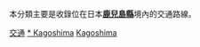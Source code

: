 {{Catnav|頁面分類|各種主題的頁面分類|按國家分類|各國交通|日本交通|九州地方交通}}
{{Catnav|頁面分類|人类社会|交通|各國交通|日本交通|九州地方交通}}

本分類主要是收錄位在日本'''[[鹿兒島縣|鹿兒島縣]]'''境內的交通路線。
{{日本行政區劃分類導航|交通}}
{{Commons category|Transport in Kagoshima prefecture}}

[[Category:鹿兒島縣|交通]]
[[Category:九州地方交通|* Kagoshima]]
[[Category:日本各都道府縣交通|Kagoshima]]